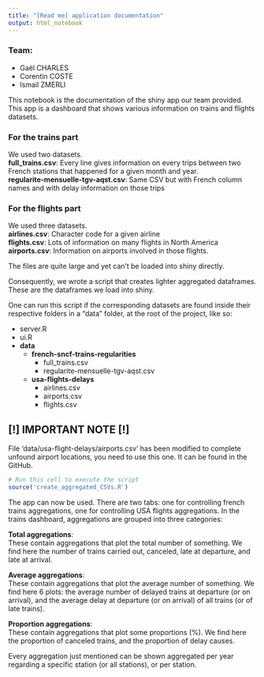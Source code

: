 ```yaml
---
title: "[Read me] application documentation"
output: html_notebook
---
```


### Team:
- Gaël CHARLES
- Corentin COSTE
- Ismail ZMERLI

This notebook is the documentation of the shiny app our team provided.  
This app is a dashboard that shows various information on trains and flights datasets.

### For the trains part
We used two datasets.  
**full_trains.csv**: Every line gives information on every trips between two French stations that happened for a given month and year.  
**regularite-mensuelle-tgv-aqst.csv**: Same CSV but with French column names and with delay information on those trips  
  
### For the flights part
We used three datasets.  
**airlines.csv**: Character code for a given airline  
**flights.csv**: Lots of information on many flights in North America  
**airports.csv**: Information on airports involved in those flights.  

The files are quite large and yet can't be loaded into shiny directly.  

Consequently, we wrote a script that creates lighter aggregated dataframes. These are the dataframes we load into shiny.  
  
One can run this script if the corresponding datasets are found inside their respective folders in a "data" folder, at the root of the project, like so:

- server.R
- ui.R
- **data**
    - **french-sncf-trains-regularities**
        - full_trains.csv
        - regularite-mensuelle-tgv-aqst.csv
    - **usa-flights-delays**
        - airlines.csv
        - airports.csv
        - flights.csv
        
## [!] IMPORTANT NOTE [!]
File 'data/usa-flight-delays/airports.csv' has been modified to complete unfound airport locations, you need to use this one. It can be found in the GitHub.

```r
# Run this cell to execute the script
source('create_aggregated_CSVs.R')
```

The app can now be used.
There are two tabs: one for controlling french trains aggregations, one for controlling USA flights aggregations.
In the trains dashboard, aggregations are grouped into three categories:
  
**Total aggregations**:  
These contain aggregations that plot the total number of something. We find here the number of trains carried out, canceled, late at departure, and late at arrival.
  
**Average aggregations**:  
These contain aggregations that plot the average number of something. We find here 6 plots: the average number of delayed trains at departure (or on arrival), and the average delay at departure (or on arrival) of all trains (or of late trains).
  
**Proportion aggregations**:  
These contain aggregations that plot some proportions (%). We find here the proportion of canceled trains, and the proportion of delay causes.

Every aggregation just mentioned can be shown aggregated per year regarding a specific station (or all stations), or per station.